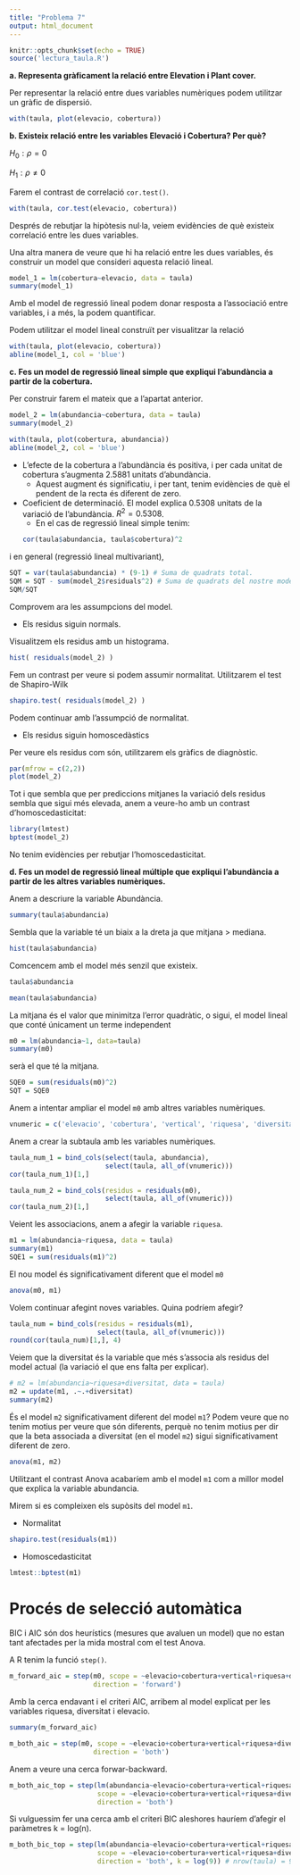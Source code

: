 ```yaml
---
title: "Problema 7"
output: html_document
---
```


```r
knitr::opts_chunk$set(echo = TRUE)
source('lectura_taula.R')
```

**a. Representa gràficament la relació entre Elevation i Plant cover.**

Per representar la relació entre dues variables numèriques podem utilitzar un gràfic de dispersió.

```r
with(taula, plot(elevacio, cobertura))
```

**b. Existeix relació entre les variables Elevació i Cobertura? Per què?**

$H_0: \rho = 0$

$H_1: \rho \neq 0$

Farem el contrast de correlació `cor.test()`.

```r
with(taula, cor.test(elevacio, cobertura))
```

Després de rebutjar la hipòtesis nul·la, veiem evidències de què existeix correlació entre les dues variables.

Una altra manera de veure que hi ha relació entre les dues variables, és construir un model que consideri aquesta relació lineal.

```r
model_1 = lm(cobertura~elevacio, data = taula)
summary(model_1)
```

Amb el model de regressió lineal podem donar resposta a l'associació entre variables, i a més, la podem quantificar.


Podem utilitzar el model lineal construït per visualitzar la relació

```r
with(taula, plot(elevacio, cobertura))
abline(model_1, col = 'blue')
```


**c. Fes un model de regressió lineal simple que expliqui l’abundància a partir de la cobertura.**

Per construir farem el mateix que a l'apartat anterior.

```r
model_2 = lm(abundancia~cobertura, data = taula)
summary(model_2)
```

```r
with(taula, plot(cobertura, abundancia))
abline(model_2, col = 'blue')
```

* L'efecte de la cobertura a l'abundància és positiva, i per cada unitat de cobertura s'augmenta 2.5881 unitats d'abundància. 
    * Aquest augment és significatiu, i per tant, tenim evidències de què el pendent de la recta és diferent de zero.
* Coeficient de determinació. El model explica 0.5308 unitats de la variació de l'abundància. $R^2 = 0.5308$.
    * En el cas de regressió lineal simple tenim:
```r
cor(taula$abundancia, taula$cobertura)^2
```

i en general (regressió lineal multivariant),

```r
SQT = var(taula$abundancia) * (9-1) # Suma de quadrats total.
SQM = SQT - sum(model_2$residuals^2) # Suma de quadrats del nostre model.
SQM/SQT
```

Comprovem ara les assumpcions del model.

* Els residus siguin normals.

Visualitzem els residus amb un histograma.

```r
hist( residuals(model_2) )
```

Fem un contrast per veure si podem assumir normalitat. Utilitzarem el test de Shapiro-Wilk

```r
shapiro.test( residuals(model_2) )
```

Podem continuar amb l'assumpció de normalitat.

* Els residus siguin homoscedàstics

Per veure els residus com són, utilitzarem els gràfics de diagnòstic.

```r
par(mfrow = c(2,2))
plot(model_2)
```

Tot i que sembla que per prediccions mitjanes la variació dels residus sembla que sigui més elevada, anem a veure-ho amb un contrast d'homoscedasticitat:

```r
library(lmtest)
bptest(model_2)
```

No tenim evidències per rebutjar l'homoscedasticitat.

**d. Fes un model de regressió lineal múltiple que expliqui l’abundància a partir de les altres
variables numèriques.**

Anem a descriure la variable Abundància.

```r
summary(taula$abundancia)
```

Sembla que la variable té un biaix a la dreta ja que mitjana > mediana.

```r
hist(taula$abundancia)
```

Comcencem amb el model més senzil que existeix.

```r
taula$abundancia
```

```r
mean(taula$abundancia)
```

La mitjana és el valor que minimitza l'error quadràtic, o sigui, el model lineal que conté únicament un terme independent 

```r
m0 = lm(abundancia~1, data=taula)
summary(m0)
```

serà el que té la mitjana.

```r
SQE0 = sum(residuals(m0)^2)
SQT = SQE0
```

Anem a intentar ampliar el model `m0` amb altres variables numèriques.

```r
vnumeric = c('elevacio', 'cobertura', 'vertical', 'riquesa', 'diversitat')
```

Anem a crear la subtaula amb les variables numèriques.

```r
taula_num_1 = bind_cols(select(taula, abundancia),
                        select(taula, all_of(vnumeric)))
cor(taula_num_1)[1,]
```

```r
taula_num_2 = bind_cols(residus = residuals(m0),
                        select(taula, all_of(vnumeric)))
cor(taula_num_2)[1,]
```

Veient les associacions, anem a afegir la variable `riquesa`.

```r
m1 = lm(abundancia~riquesa, data = taula)
summary(m1)
SQE1 = sum(residuals(m1)^2)
```

El nou model és significativament diferent que el model `m0`

```r
anova(m0, m1)
```

Volem continuar afegint noves variables. Quina podríem afegir?

```r
taula_num = bind_cols(residus = residuals(m1),
                      select(taula, all_of(vnumeric)))
round(cor(taula_num)[1,], 4)
```

Veiem que la diversitat és la variable que més s'associa als residus del model actual (la variació el que ens falta per explicar).

```r
# m2 = lm(abundancia~riquesa+diversitat, data = taula)
m2 = update(m1, .~.+diversitat)
summary(m2)
```

És el model `m2` significativament diferent del model `m1`? Podem veure que no tenim motius per veure que són diferents, perquè no tenim motius per dir que la beta associada a diversitat (en el model `m2`) sigui significativament diferent de zero.

```r
anova(m1, m2)
```

Utilitzant el contrast Anova acabaríem amb el model `m1` com a millor model que explica la variable abundancia.

Mirem si es compleixen els supòsits del model `m1`.

* Normalitat

```r
shapiro.test(residuals(m1))
```

* Homoscedasticitat

```r
lmtest::bptest(m1)
```

# Procés de selecció automàtica

BIC i AIC són dos heurístics (mesures que avaluen un model) que no estan tant afectades per la mida mostral com el test Anova.

A R tenim la funció `step()`.

```r
m_forward_aic = step(m0, scope = ~elevacio+cobertura+vertical+riquesa+diversitat,
                     direction = 'forward')
```

Amb la cerca endavant i el criteri AIC, arribem al model explicat per les variables riquesa, diversitat i elevacio.

```r
summary(m_forward_aic)
```

```r
m_both_aic = step(m0, scope = ~elevacio+cobertura+vertical+riquesa+diversitat,
                     direction = 'both')
```

Anem a veure una cerca forwar-backward.

```r
m_both_aic_top = step(lm(abundancia~elevacio+cobertura+vertical+riquesa+diversitat, data=taula), 
                      scope = ~elevacio+cobertura+vertical+riquesa+diversitat,
                      direction = 'both')
```

Si vulguessim fer una cerca amb el criteri BIC aleshores hauríem d'afegir el paràmetres k = log(n).

```r
m_both_bic_top = step(lm(abundancia~elevacio+cobertura+vertical+riquesa+diversitat, data=taula), 
                      scope = ~elevacio+cobertura+vertical+riquesa+diversitat,
                      direction = 'both', k = log(9)) # nrow(taula) = 9
```

